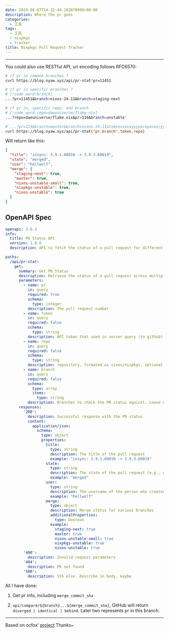 ```yaml
---
date: 2024-08-07T14:32:44.102070998+00:00
description: Where the pr goes
categories:
  - 工具
tags:
  - 工具
  - nixpkgs
  - tracker
title: Nixpkgs Pull Request Tracker
---
```



<div class="h-[45vh]">
  <Cpn />
</div>

---

You could also use RESTful API, uri encoding follows RFC6570:

```bash
# if pr in common branches ?
curl https://blog.nyaw.xyz/api/pr-stat?pr=11451
```

```bash
# if pr in specific branches ?
# [!code word:branch]
...?pr=11451&branch=nixos-24.11&branch=staging-next
```

```bash
# if pr in, specific repo, and branch
# [!code word:repo=daeuniverse/flake.nix]
...?repo=daeuniverse/flake.nix&pr=116&branch=unstable'
```

```bash
# ...?pr=123&branch=master&branch=nixos-24.11&token=xxxxyyyy&repo=xx/yy
curl https://blog.nyaw.xyz/api/pr-stat{?pr,branch*,token,repo}
```


Will return like this:

```json
{
  "title": "insync: 3.9.1.60010 -> 3.9.3.60019",
  "state": "merged",
  "user": "hellwolf",
  "merge": {
    "staging-next": true,
    "master": true,
    "nixos-unstable-small": true,
    "nixpkgs-unstable": true,
    "nixos-unstable": true
  }
}
```

## OpenAPI Spec

```yaml
openapi: 3.0.3
info:
  title: PR Status API
  version: 1.0.0
  description: API to fetch the status of a pull request for different branches

paths:
  /api/pr-stat:
    get:
      summary: Get PR Status
      description: Retrieve the status of a pull request across multiple branches
      parameters:
        - name: pr
          in: query
          required: true
          schema:
            type: integer
          description: The pull request number
        - name: token
          in: query
          required: false
          schema:
            type: string
          description: API token that used in server query (to github)
        - name: repo
          in: query
          required: false
          schema:
            type: string
          description: repository, formated as nixos/nixpkgs, optional
        - name: branch
          in: query
          required: false
          schema:
            type: array
            items:
              type: string
          description: Branches to check the PR status against. Leave empty to query common branches
      responses:
        '200':
          description: Successful response with the PR status
          content:
            application/json:
              schema:
                type: object
                properties:
                  title:
                    type: string
                    description: The title of the pull request
                    example: "insync: 3.9.1.60010 -> 3.9.3.60019"
                  state:
                    type: string
                    description: The state of the pull request (e.g., open, closed, merged)
                    example: "merged"
                  user:
                    type: string
                    description: The username of the person who created the pull request
                    example: "hellwolf"
                  merge:
                    type: object
                    description: Merge status for various branches
                    additionalProperties:
                      type: boolean
                    example:
                      staging-next: true
                      master: true
                      nixos-unstable-small: true
                      nixpkgs-unstable: true
                      nixos-unstable: true
        '400':
          description: Invalid request parameters
        '404':
          description: PR not found
        '500':
          description: Sth else. Describe in body, maybe
```

All I have done:

1. Get pr info, including `merge_commit_sha`

2. `api/compare/${branch}...${merge_commit_sha}`, GitHub will return `diverged | identical | behind`. Later two represents pr in this branch.

---

Based on ocfox' [project](https://github.com/ocfox/nixpkgs-tracker) Thanks~
